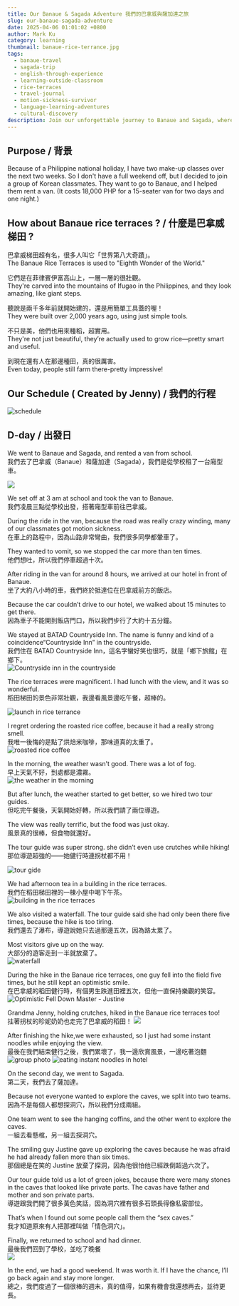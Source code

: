 ```yaml
---
title: Our Banaue & Sagada Adventure 我們的巴拿威與薩加達之旅
slug: our-banaue-sagada-adventure
date: 2025-04-06 01:01:02 +0800  
author: Mark Ku  
category: learning  
thumbnail: banaue-rice-terrance.jpg
tags:  
  - banaue-travel
  - sagada-trip
  - english-through-experience
  - learning-outside-classroom
  - rice-terraces
  - travel-journal
  - motion-sickness-survivor
  - language-learning-adventures
  - cultural-discovery
description: Join our unforgettable journey to Banaue and Sagada, where learning English and cultural adventure go hand in hand. / 一場巴拿威與薩加達的冒險，讓我在旅行中學會用英文與世界互動。
---
```

## Purpose / 背景
Because of a Philippine national holiday, I have two make-up classes over the next two weeks.
So I don't have a full weekend off, but I decided to join a group of Korean classmates.
They want to go to Banaue, and I helped them rent a van.
(It costs 18,000 PHP for a 15-seater van for two days and one night.)

## How about Banaue rice terraces ? /  什麼是巴拿威梯田 ?

巴拿威梯田超有名，很多人叫它「世界第八大奇蹟」。  
The Banaue Rice Terraces is used to "Eighth Wonder of the World."

它們是在菲律賓伊富高山上，一層一層的很壯觀。  
They're carved into the mountains of Ifugao in the Philippines, and they look amazing, like giant steps.

聽說是兩千多年前就開始建的，還是用簡單工具蓋的喔！  
They were built over 2,000 years ago, using just simple tools.

不只是美，他們也用來種稻，超實用。  
They're not just beautiful, they’re actually used to grow rice—pretty smart and useful.

到現在還有人在那邊種田，真的很厲害。  
Even today, people still farm there-pretty impressive!

## Our Schedule ( Created by Jenny) / 我們的行程
![schedule](schedule.jpg)

## D-day / 出發日
We went to Banaue and Sagada, and rented a van from school.  
我們去了巴拿威（Banaue）和薩加達（Sagada），我們是從學校租了一台廂型車。  

![](vent.jpg)

We set off at 3 am at school and took the van to Banaue.  
我們凌晨三點從學校出發，搭著廂型車前往巴拿威。  

During the ride in the van, because the road was really crazy winding, many of our classmates got motion sickness.    
在車上的路程中，因為山路非常彎曲，我們很多同學都暈車了。  

They wanted to vomit, so we stopped the car more than ten times.  
他們想吐，所以我們停車超過十次。  

After riding in the van for around 8 hours, we arrived at our hotel in front of Banaue.    
坐了大約八小時的車，我們終於抵達位在巴拿威前方的飯店。  

Because the car couldn’t drive to our hotel, we walked about 15 minutes to get there.  
因為車子不能開到飯店門口，所以我們步行了大約十五分鐘。  

We stayed at BATAD Countryside Inn. The name is funny and kind of a coincidence“Countryside Inn” in the countryside.  
我們住在 BATAD Countryside Inn，這名字蠻好笑也很巧，就是「鄉下旅館」在鄉下。  
![Countryside inn in the countryside](countryside-inn.jpg)

The rice terraces were magnificent. I had lunch with the view, and it was so wonderful.    
稻田梯田的景色非常壯觀，我邊看風景邊吃午餐，超棒的。  

![launch in rice terrance](launch-in-rice-terrance.jpg)

I regret ordering the roasted rice coffee, because it had a really strong smell.    
我唯一後悔的是點了烘焙米咖啡，那味道真的太重了。  
![roasted rice coffee](roasted-rice-coffee.jpg)

In the morning, the weather wasn’t good. There was a lot of fog.  
早上天氣不好，到處都是濃霧。  
![the weather in the morning](the-weather-in-the-morning.jpg)

But after lunch, the weather started to get better, so we hired two tour guides.    
但吃完午餐後，天氣開始好轉，所以我們請了兩位導遊。  

The view was really terrific, but the food was just okay.  
風景真的很棒，但食物就還好。  

The tour guide was super strong. she didn’t even use crutches while hiking!    
那位導遊超強的——她健行時連拐杖都不用！  

![tour gide](tour-gide.jpg)

We had afternoon tea in a building in the rice terraces.  
我們在稻田梯田裡的一棟小屋中喝下午茶。  
![building in the rice terraces](building-in-the-rice-terraces.jpg)

We also visited a waterfall. The tour guide said she had only been there five times, because the hike is too tiring.    
我們還去了瀑布，導遊說她只去過那邊五次，因為路太累了。  

Most visitors give up on the way.  
大部分的遊客走到一半就放棄了。  
![waterfall](waterfall.jpg)

During the hike in the Banaue rice terraces, one guy fell into the field five times, but he still kept an optimistic smile.    
在巴拿威的稻田健行時，有個男生跌進田裡五次，但他一直保持樂觀的笑容。  
![Optimistic Fell Down Master - Justine](optimistic-fell-down-master.jpg)

Grandma Jenny, holding crutches, hiked in the Banaue rice terraces too!  
拄著拐杖的珍妮奶奶也走完了巴拿威的稻田！
![](hiking-in-rice-terraces.jpg)

After finishing the hike,we  were exhausted, so I just had some instant noodles while enjoying the view.  
最後在我們結束健行之後，我們累壞了，我一邊欣賞風景，一邊吃著泡麵
![group photo](group-photo.jpg)
![eating instant noodles in hotel](eating-instant-noodles-in-hotel.jpg)

On the second day, we went to Sagada.    
第二天，我們去了薩加達。  

Because not everyone wanted to explore the caves, we split into two teams.    
因為不是每個人都想探洞穴，所以我們分成兩組。  

One team went to see the hanging coffins, and the other went to explore the caves.    
一組去看懸棺，另一組去探洞穴。  

The smiling guy Justine gave up exploring the caves because he was afraid he had already fallen more than six times.    
那個總是在笑的 Justine 放棄了探洞，因為他很怕他已經跌倒超過六次了。

Our tour guide told us a lot of green jokes, because there were many stones in the caves that looked like private parts. The cavas have father and mother and son private parts.   
導遊跟我們開了很多黃色笑話，因為洞穴裡有很多石頭長得像私密部位。  

That’s when I found out some people call them the “sex caves.”  
我才知道原來有人把那裡叫做「情色洞穴」。  

Finally, we returned to school and had dinner.  
最後我們回到了學校，並吃了晚餐  
![](dinner.jpg)

In the end, we had a good weekend. It was worth it. If I have the chance, I’ll go back again and stay more longer.    
總之，我們度過了一個很棒的週末，真的值得，如果有機會我還想再去，並待更長。

